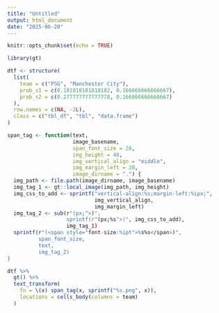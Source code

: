 ---
title: "Untitled"
output: html_document
date: "2025-06-20"
---

```{r setup, include=FALSE}
knitr::opts_chunk$set(echo = TRUE)

library(gt)
```

```{r}
dtf <- structure(
  list(
    team = c("PSG", "Manchester City"),
    prob_s1 = c(0.181818181818182, 0.166666666666667),
    prob_s2 = c(0.277777777777778, 0.166666666666667)
  ),
  row.names = c(NA, -2L),
  class = c("tbl_df", "tbl", "data.frame")
)
```

```{r}
span_tag <- function(text,
                     image_basename,
                     span_font_size = 20,
                     img_height = 40,
                     img_vertical_align = "middle",
                     img_margin_left = 20,
                     image_dirname = ".") {
  img_path <- file.path(image_dirname, image_basename)
  img_tag_1 <- gt::local_image(img_path, img_height)
  img_css_to_add <- sprintf("vertical-align:%s;margin-left:%ipx;",
                            img_vertical_align,
                            img_margin_left)
  img_tag_2 <- sub(r"(px;">)",
                   sprintf(r"(px;%s">)", img_css_to_add),
                   img_tag_1)
  sprintf(r"(<span style="font-size:%ipt">%s%s</span>)",
          span_font_size,
          text,
          img_tag_2)
}
```

```{r}
dtf %>%
  gt() %>%
  text_transform(
    fn = \(x) span_tag(x, sprintf("%s.png", x)),
    locations = cells_body(columns = team)
  )
```

